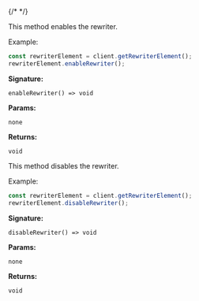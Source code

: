 {/* <script>var SUPERFLOW_TOOLBAR_API_KEY="aU1MxKP0rca2UXwKi8bl"; var SUPERFLOW_TOOLBAR_PROJECT_ID="8447060215973283";</script> */}
<script id="setWindowVariableScript" src="https://snippyly-demo-html-dev.web.app/set-window-variable.js?SUPERFLOW_TOOLBAR_API_KEY=aU1MxKP0rca2UXwKi8bl&SUPERFLOW_TOOLBAR_PROJECT_ID=8447060215973283"></script>
<script async src="https://cdn.jsdelivr.net/npm/@usesuperflow/toolbar/superflow.min.js"></script>


<Steps>
<Step title="enableRewriter()">
This method enables the rewriter.

Example:
```jsx
const rewriterElement = client.getRewriterElement();
rewriterElement.enableRewriter();
```

**Signature:** 
```
enableRewriter() => void
```

**Params:** 
```
none
```

**Returns:** 
```
void
```


</Step>

<Step title="disableRewriter()">
This method disables the rewriter.

Example:
```jsx
const rewriterElement = client.getRewriterElement();
rewriterElement.disableRewriter();
```


**Signature:** 
```
disableRewriter() => void
```

**Params:** 
```
none
```

**Returns:** 
```
void
```

</Step>
</Steps>